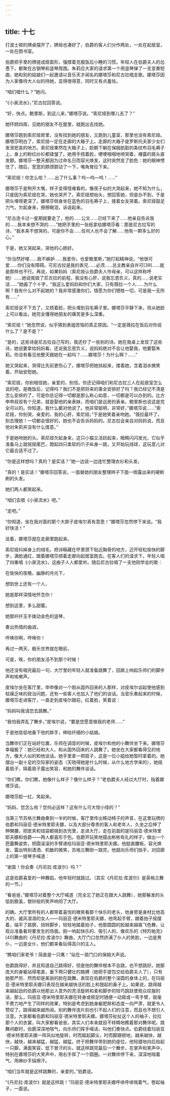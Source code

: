 ```yaml
---
---
---
```

title: 十七
---




打波士顿的牌桌摆开了，牌局也凑好了，伯爵的客人们分作两处，一处在起居室，一处在图书室。

伯爵把手里的牌搓成扇面形，强撑着克服饭后小睡的习惯。年轻人在伯爵夫人的怂恿下，都聚在古钢琴和竖琴周围。朱莉应大家的请求第一个用竖琴弹了一支变奏短曲，她和别的姑娘们一起邀请以音乐天才闻名的娜塔莎和尼古拉唱支歌。娜塔莎因为人家像待大人似的待她，显得很得意，同时又有点羞怯。

“咱们唱什么？”她问。

“《小泉流水》，”尼古拉回答说。

“好，快点。鲍里斯，到这儿来，”娜塔莎说。“索尼娅到哪儿去了？”

她环顾四周，见她的朋友不在屋里，就跑出去找她。

娜塔莎跑到索尼娅房里，没有找到她的朋友，又跑到儿童室，那里也没有索尼娅。娜塔莎明白了，索尼娅一定在走廊的大箱子上。走廊的大箱子是罗斯托夫家少女们发泄悲哀的地方。索尼娅果然在大箱子上，脸朝下躺在保姆肮脏的条纹布羽毛褥子上，身上的粉红纱衫都揉皱了。她用手捂着脸，哽哽咽咽地啼哭着，裸露的肩头直发颤。娜塔莎一整天都因为过命名日而容光焕发，这时突然变了脸色：她的眼神愣住了，随后，宽宽的脖颈颤动了一下，嘴角耷拉下来。

“索尼娅！你怎么啦？……出了什么事？呜—呜—呜！……”

娜塔莎于是咧开大嘴，样子变得怪难看的，像孩子似的大哭起来，她不知为什么，只是因为索尼娅在哭，她也哭开了。索尼娅想抬头，想回答她，但是办不到，于是把头埋得更深了。娜塔莎侧身坐在蓝色的羽毛褥子上，搂着女友哭着。索尼娅鼓足力气，欠起身来，擦擦眼泪，诉说起来。

“尼古连卡过一星期就要走了，他的……公文……已经下来了……他亲自告诉我的……我本来想不哭的……”她把手里的一张纸拿给娜塔莎看：那是尼古拉写的诗，“我本来不想哭的，可是你不会……任何人也不会了解……他有一颗多么好的心。”

于是，她又哭起来，哭他的心肠好。

“你当然好喽……我不嫉妒……我爱你，也爱鲍里斯，”她打起精神说，“他很可爱……你们没有障碍。可尼古拉是我的表兄……必须……总主教亲自许可[39]……就是那样也不行。再说，如果妈妈（索尼娅认伯爵夫人作母亲，可以这样称呼她）……她说我毁了尼古拉的前程，我没有心肝，说我忘恩负义，真的……说老实话……”她画了个十字，“我这么爱妈妈和你们大家，只有薇拉一个人……为什么啊？我有什么对不起她的？我非常感激你们，情愿为你们牺牲一切，可是我一无所有……”

索尼娅说不下去了，又捂着脸，把头埋到羽毛褥子里。娜塔莎平静下来，但从她脸上可以看出，她完全懂得她朋友的痛苦是多么深重。

“索尼娅！”她忽然说，似乎猜到表姐苦恼的真正原因。“一定是薇拉在饭后对你说什么了？是不是？”

“是的，这些诗是尼古拉自己写的，我还抄了一些别的诗。她在我桌上发现了这些诗，她说要拿给妈妈看，还说我忘恩负义，说妈妈绝对不会让他娶我，他要娶朱莉。你没有看见他整天跟她在一起吗？……娜塔莎！为什么啊？……”

她又哭起来，哭得比先前更伤心了。娜塔莎把她扶起来，搂着她，含着泪水微笑着，开始安慰她。

“索尼娅，你别相信她，亲爱的，别信。你还记得咱们和尼古拉三人在起居室怎么说的吧，是晚饭后，记得吗？我们不是把将来的事全安排好了吗？我已经记不清是怎么安排的了，可是你总记得一切都是那么称心如意，一切都是可以办到的。比方申申叔叔有个兄弟，就是娶他的亲表妹，而咱们是远房的表亲。鲍里斯也说这是完全可以的。你知道，我什么都对他说了。他非常聪明，非常好，”娜塔莎说……“索尼娅，你别哭，亲爱的，我的心肝，索尼娅。”于是她笑着亲吻她。“薇拉最坏了，别去理她！一切都会很好的，她也不会告诉妈妈的。尼古拉会亲自对妈妈说，而且他对朱莉并没有什么情意。”

于是她吻她的头。索尼娅欠起身来，这只小猫又活跃起来，眼睛闪闪发光，它似乎准备马上就摇摇尾巴，蹬起四只柔软的爪子纵身一跳，又开始玩线球，这玩意儿对它最合适不过了。

“你是这样想吗？真的？是实话？”她一边说一边连忙整理衣衫和头发。

“真的！是实话！”娜塔莎回答说，一面替她的朋友整理辫子下面一绺露出来的硬刷刷的头发。

她们两人都笑起来。

“咱们去唱《小泉流水》吧。”

“走吧。”

“你知道，坐在我对面的那个大胖子皮埃尔真有意思！”娜塔莎忽然停下来说。“我好快活！”

说着，娜塔莎就在走廊里跑起来。

索尼娅抖掉身上的绒毛，把诗稿藏在怀里颈下贴近胸骨的地方，迈开轻松愉快的脚步，满脸通红，跟着娜塔莎顺着走廊向起居室跑去。在客人们的请求下，年轻人唱了四重唱《小泉流水》，这曲子人人都爱听。随后尼古拉唱了一支他刚学会的歌：





在愉快的夜晚，幽静的月光下，

想到世上还有一个人，

她是那样深情地怀念你！

想到这里，多么甜蜜。

她那纤纤玉手拨动金色的竖琴，

奏出热情的曲调，

呼唤你啊，呼唤你！

再过一两天，极乐世界就在眼前，

可是，唉，你的朋友活不到那个时候！





他还没有唱完最后一句，大厅里的年轻人就准备跳舞了，回廊上响起乐师们的脚步声和咳嗽声。

皮埃尔坐在客厅里，申申像对一个刚从国外回来的人那样，对皮埃尔谈起使他感到枯燥乏味的政治问题，还有一些客人也加入了他们的谈话。当音乐奏起来的时候，娜塔莎走进客厅，一直走到皮埃尔跟前，红着脸，笑着说：

“妈妈叫我请您去跳舞。”

“我怕我弄乱了舞步，”皮埃尔说，“要是您愿意做我的老师……”

于是他低低地垂下他的胖手，伸给纤细的小姑娘。

当舞伴们正在站好位置，乐师在调音的时候，皮埃尔和他的小舞伴坐下来。娜塔莎幸福极了：她已经和大人、和从国外回来的人跳舞了。她坐在大家都看得见的地方，像大人似的和他谈话。她手里拿一把扇子，这是一位小姐给她暂时拿着的。她摆出一副十足的交际家的姿态（天晓得她是什么时候，从什么地方学来的），她摇着扇子，隔着扇子露出笑容，和她的舞伴谈话。

“你们瞧，你们瞧，她像什么样子？像什么样子？”老伯爵夫人经过大厅时，指着娜塔莎说。

娜塔莎脸一红，笑起来。

“妈妈，您怎么啦？您何必这样？这有什么可大惊小怪的？”

当第三节苏格兰舞曲奏到一半的时候，客厅里传出移动椅子的声音，在这里玩牌的伯爵和玛丽亚·德米特里耶夫娜，以及大部分尊贵的客人和老年人，久坐之后伸了伸懒腰，把皮夹和钱袋都揣到衣兜里，走进大厅。走在前面的是玛丽亚·德米特里耶夫娜和伯爵——两人都喜形于色。伯爵开玩笑地摆出彬彬有礼的样子，做出一个芭蕾舞姿势，把圆滚滚的手臂递给玛丽亚·德米特里耶夫娜。他挺直腰板，容光焕发，露出特别潇洒、机敏的微笑，苏格兰舞刚一跳完，他就向乐师们拍手，对回廊上的第一提琴手喊道：

“谢苗！你会奏《丹尼拉·库波尔》吗？”

这是伯爵喜爱的一种舞蹈，他年轻时就跳过。（其实《丹尼拉·库波尔》是英格兰舞的一节。）

“看爸爸，”娜塔莎对着整个大厅喊道（完全忘了她正在跟大人跳舞），她那鬈发的头低到膝盖，银铃般的笑声响彻了大厅。

的确，大厅里所有的人都带着喜悦的微笑看那个快乐的老头，他身旁是身材比他高大的、威风凛凛的女人——玛丽亚·德米特里耶夫娜，他弯起手臂，跟着拍子摇摆着，端平了肩膀，扭转脚步，轻轻地踏着拍子，他那圆圆的脸越来越眉飞色舞，让观众准备看将要发生的场面。刚一响起快乐的、吸引人的、像欢乐的《特烈帕克》[40]舞曲的《丹尼拉·库波尔》舞曲，大厅门口忽然挤满了仆人的笑脸，一边是男仆，一边是女仆，他们都来看玩得高兴的主人。

“瞧咱们家老爷！简直是一只鹰！”站在一扇门口的保姆大声说。

伯爵跳得好，并且知道自己跳得好，但是他的舞伴根本不会跳，也不想跳好。她那庞大的身躯站得笔直，垂下两只健壮的胳膊（她把手提包交给伯爵夫人了），只有她那严厉、然而却是美丽的脸在跳舞。表现在伯爵的整个滚圆的身体上的，在玛丽亚·德米特里耶夫娜只表现在越来越快活的脸上和翘起的鼻子上。如果说，跳得越来越起劲的伯爵以他那出人意外的灵活旋转和柔和脚步的轻巧跳跃使观众叹服的话，那么，玛丽亚·德米特里耶夫娜在转身或顿足时随便一动肩或一弯手臂，就毫不费力地产生了同样的效果，特别是考虑到她身躯肥胖和态度一向严肃，就更令人赞叹了。跳得越来越热闹。别的舞伴连片刻也引不起人们的注意，而且也不想引人注意。大家都看伯爵和玛丽亚·德米特里耶夫娜。娜塔莎扯扯这个人的袖子，拉拉那个人的衣裳，叫大家都看爸爸，其实人们本来就目不转睛地瞧着那对舞伴呢。跳舞间歇时，伯爵深深地喘气，向乐师们挥手喊话，叫他们奏快点。伯爵绕着玛丽亚·德米特里耶夫娜一阵风似地旋转，时而踮起脚尖，时而脚跟顿地，越来越快，越快，越快，越来越猛，越猛，越猛，终于把舞伴带到她的座位，他轻捷地向后抬起一只脚，满面笑容，低下冒汗的头，就这样跳完最后一个舞步，在掌声和笑声中，特别在娜塔莎的大笑声中，用右手挥了一个圆圈。一对舞伴停下来，深深地喘着气，用麻纱手绢擦汗。

“咱们当年就是这样跳舞的，亲爱的，”伯爵说。

“《丹尼拉·库波尔》就是这样跳！”玛丽亚·德米特里耶夫娜呼哧呼哧喘着气，卷起袖子，一面说。